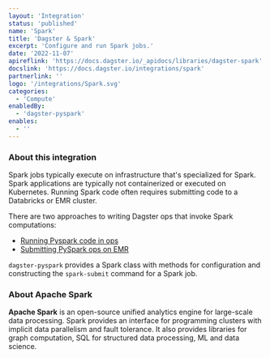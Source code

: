 ```yaml
---
layout: 'Integration'
status: 'published'
name: 'Spark'
title: 'Dagster & Spark'
excerpt: 'Configure and run Spark jobs.'
date: '2022-11-07'
apireflink: 'https://docs.dagster.io/_apidocs/libraries/dagster-spark'
docslink: 'https://docs.dagster.io/integrations/spark'
partnerlink: ''
logo: '/integrations/Spark.svg'
categories:
  - 'Compute'
enabledBy:
  - 'dagster-pyspark'
enables:
  - ''
---
```


### About this integration

Spark jobs typically execute on infrastructure that's specialized for Spark. Spark applications are typically not containerized or executed on Kubernetes. Running Spark code often requires submitting code to a Databricks or EMR cluster.

There are two approaches to writing Dagster ops that invoke Spark computations:

- [Running Pyspark code in ops](https://docs.dagster.io/integrations/spark#running-pyspark-code-in-ops)
- [Submitting PySpark ops on EMR](https://docs.dagster.io/integrations/spark#submitting-pyspark-ops-on-emr)

`dagster-pyspark` provides a Spark class with methods for configuration and constructing the `spark-submit` command for a Spark job.

### About Apache Spark

**Apache Spark** is an open-source unified analytics engine for large-scale data processing. Spark provides an interface for programming clusters with implicit data parallelism and fault tolerance. It also provides libraries for graph computation, SQL for structured data processing, ML and data science.
